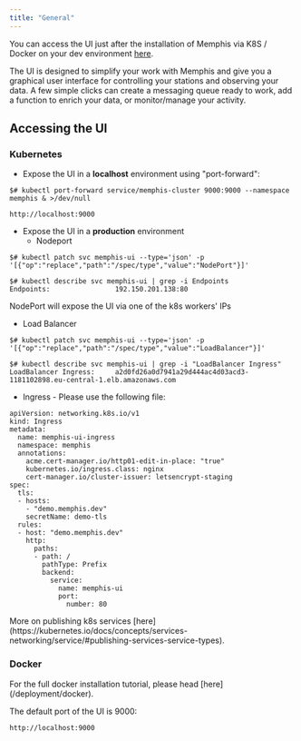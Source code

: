 ```yaml
---
title: "General"
---
```


You can access the UI just after the installation of Memphis via K8S / Docker on
your dev environment [here](/memphis/deployment/kubernetes).

The UI is designed to simplify your work with Memphis and give you a graphical
user interface for controlling your stations and observing your data. A few
simple clicks can create a messaging queue ready to work, add a function to
enrich your data, or monitor/manage your activity.

## Accessing the UI

### Kubernetes

- Expose the UI in a **localhost** environment using "port-forward":

```
$# kubectl port-forward service/memphis-cluster 9000:9000 --namespace memphis & >/dev/null
```

```
http://localhost:9000
```

- Expose the UI in a **production** environment
  - Nodeport

```
$# kubectl patch svc memphis-ui --type='json' -p '[{"op":"replace","path":"/spec/type","value":"NodePort"}]'
```

```
$# kubectl describe svc memphis-ui | grep -i Endpoints
Endpoints:                192.150.201.138:80
```

NodePort will expose the UI via one of the k8s workers' IPs

- Load Balancer

```
$# kubectl patch svc memphis-ui --type='json' -p '[{"op":"replace","path":"/spec/type","value":"LoadBalancer"}]'
```

```
$# kubectl describe svc memphis-ui | grep -i "LoadBalancer Ingress"
LoadBalancer Ingress:     a2d0fd26a0d7941a29d444ac4d03acd3-1181102898.eu-central-1.elb.amazonaws.com
```

- Ingress - Please use the following file:

```
apiVersion: networking.k8s.io/v1
kind: Ingress
metadata:
  name: memphis-ui-ingress
  namespace: memphis
  annotations:
    acme.cert-manager.io/http01-edit-in-place: "true"
    kubernetes.io/ingress.class: nginx
    cert-manager.io/cluster-issuer: letsencrypt-staging
spec:
  tls:
  - hosts:
    - "demo.memphis.dev"
    secretName: demo-tls
  rules:
  - host: "demo.memphis.dev"
    http:
      paths:
      - path: /
        pathType: Prefix
        backend:
          service:
            name: memphis-ui
            port:
              number: 80
```

<Info>
  More on publishing k8s services
  [here](https://kubernetes.io/docs/concepts/services-networking/service/#publishing-services-service-types).
</Info>

### Docker

<Info>
  For the full docker installation tutorial, please head
  [here](/deployment/docker).
</Info>

The default port of the UI is 9000:

```
http://localhost:9000
```
